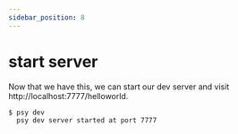 ```yaml
---
sidebar_position: 8
---
```



# start server

Now that we have this, we can start our dev server and visit http://localhost:7777/helloworld.

```bash
$ psy dev
  psy dev server started at port 7777
```
